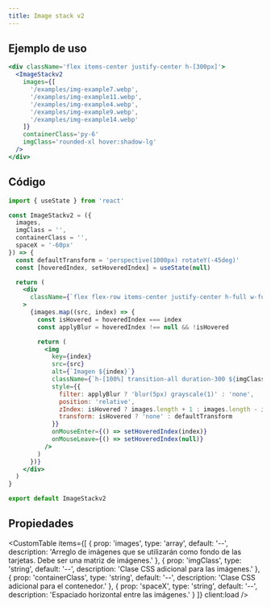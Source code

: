 ```yaml
---
title: Image stack v2
---
```



<div className='flex items-center justify-center mx-auto not-prose'>
  <Alert
    title='Pista'
    content='Haz hover sobre las imágenes para ver el efecto de la animación 🖼️.'
    type='default'
    styleVariant='bordered'
    client:load
  />
</div>

<div className='flex items-center justify-center mt-20 mb-20 not-prose'>
  <div className='flex items-center justify-center h-[300px]'>
    <ImageStackv2
      images={[
        '/examples/img-example7.webp',
        '/examples/img-example11.webp',
        '/examples/img-example4.webp',
        '/examples/img-example9.webp',
        '/examples/img-example14.webp'
      ]}
      containerClass='py-6'
      imgClass='rounded-xl hover:shadow-lg'
      client:load
    />
  </div>
</div>

## Ejemplo de uso

<CodeBlock client:load>

```jsx
<div className='flex items-center justify-center h-[300px]'>
  <ImageStackv2
    images={[
      '/examples/img-example7.webp',
      '/examples/img-example11.webp',
      '/examples/img-example4.webp',
      '/examples/img-example9.webp',
      '/examples/img-example14.webp'
    ]}
    containerClass='py-6'
    imgClass='rounded-xl hover:shadow-lg'
  />
</div>
```

</CodeBlock>

## Código

<CodeBlock client:load>

```jsx
import { useState } from 'react'

const ImageStackv2 = ({
  images,
  imgClass = '',
  containerClass = '',
  spaceX = '-60px'
}) => {
  const defaultTransform = 'perspective(1000px) rotateY(-45deg)'
  const [hoveredIndex, setHoveredIndex] = useState(null)

  return (
    <div
      className={`flex flex-row items-center justify-center h-full w-full space-x-[${spaceX}] ${containerClass}`}
    >
      {images.map((src, index) => {
        const isHovered = hoveredIndex === index
        const applyBlur = hoveredIndex !== null && !isHovered

        return (
          <img
            key={index}
            src={src}
            alt={`Imagen ${index}`}
            className={`h-[100%] transition-all duration-300 ${imgClass}`}
            style={{
              filter: applyBlur ? 'blur(5px) grayscale(1)' : 'none',
              position: 'relative',
              zIndex: isHovered ? images.length + 1 : images.length - index,
              transform: isHovered ? 'none' : defaultTransform
            }}
            onMouseEnter={() => setHoveredIndex(index)}
            onMouseLeave={() => setHoveredIndex(null)}
          />
        )
      })}
    </div>
  )
}

export default ImageStackv2
```

</CodeBlock>

## Propiedades

<CustomTable
  items={[
    {
      prop: 'images',
      type: 'array',
      default: '--',
      description:
        'Arreglo de imágenes que se utilizarán como fondo de las tarjetas. Debe ser una matriz de imágenes.'
    },
    {
      prop: 'imgClass',
      type: 'string',
      default: '--',
      description: 'Clase CSS adicional para las imágenes.'
    },
    {
      prop: 'containerClass',
      type: 'string',
      default: '--',
      description: 'Clase CSS adicional para el contenedor.'
    },
    {
      prop: 'spaceX',
      type: 'string',
      default: '--',
      description: 'Espaciado horizontal entre las imágenes.'
    }
  ]}
  client:load
/>
